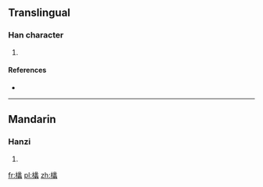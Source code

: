 ==Translingual==

===Han character===
{{Han char|rn=75|rad=木|as=21|sn=25|four=4793<sub>6</sub>|canj=木女人戈 (DVOI)}}

# {{defn|Han|sort=木21}}

====References====
* {{Han ref|kx=0564.160|dkj=15970|dj=0953.200|hdz=21326.140|uh=6B1A|ud=27418|bh=F8F4|bd=63732}}

----

==Mandarin==

===Hanzi===
{{cmn-hanzi|pin=[[lǐ]] ([[li3]])|wg=li<sup>3</sup>}}

# {{defn|lang=cmn|sort=木21}}

[[fr:欚]]
[[pl:欚]]
[[zh:欚]]